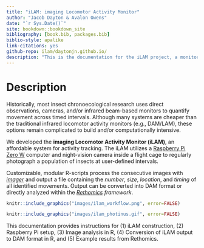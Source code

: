 ```yaml
--- 
title: "iLAM: imaging Locomotor Activity Monitor"
author: "Jacob Dayton & Avalon Owens"
date: "`r Sys.Date()`"
site: bookdown::bookdown_site
bibliography: [book.bib, packages.bib]
biblio-style: apalike
link-citations: yes
github-repo: ilam/daytonjn.github.io/
description: "This is the documentation for the iLAM project, a monitor to quantify diel and circadian insect activity"
---
```


# Description
  Historically, most insect chronoecological research uses direct observations, cameras, and/or infrared beam-based monitors to quantify movement across timed intervals. Although many systems are cheaper than the traditional infrared locomotor activity monitors (e.g., DAM/LAM), these options remain complicated to build and/or computationally intensive.  
  
  We developed the **imaging Locomotor Activity Monitor (iLAM)**, an affordable system for activity tracking. The iLAM utilizes a [Raspberry Pi Zero W](https://www.raspberrypi.com/products/raspberry-pi-zero-w/) computer and night-vision camera inside a flight cage to regularly photograph a population of insects at user-defined intervals.
  
  Customizable, modular R-scripts process the consecutive images with [*imager*](https://cran.r-project.org/web/packages/imager/) and output a file containing the *number*, *size*, *location*, and *timing* of all identified movements. Output can be converted into DAM format or directly analyzed within the [*Rethomics*](https://rethomics.github.io/) *framework*. 

```r
knitr::include_graphics("images/ilam_workflow.png", error=FALSE)
```


```r
knitr::include_graphics("images/ilam_photinus.gif", error=FALSE)
```

  This documentation provides instructions for (1) iLAM construction, (2) Raspberry Pi setup, (3) Image analysis in R, (4) Conversion of iLAM output to DAM format in R, and (5) Example results from Rethomics.

